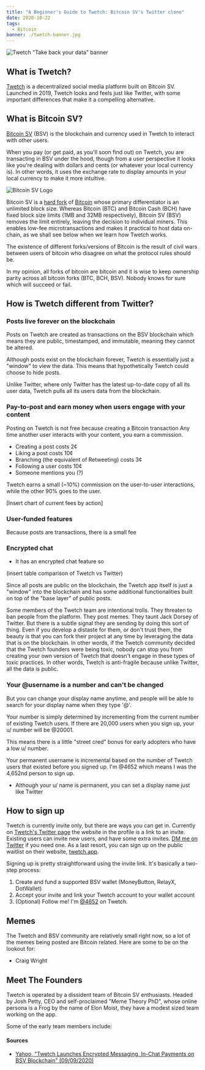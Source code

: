 ```yaml
---
title: "A Beginner's Guide to Twetch: Bitcoin SV's Twitter clone"
date: 2020-10-22
tags:
  - Bitcoin
banner: ./twetch-banner.jpg
---
```



![Twetch "Take back your data" banner](./twetch-banner.jpg)

## What is Twetch?

[Twetch](https://twetch.app) is a decentralized social media platform built on Bitcoin SV. Launched in 2019, Twetch looks and feels just like Twitter, with some important differences that make it a compelling alternative.

## What is Bitcoin SV?

[Bitcoin SV](https://bitcoinsv.io/) (BSV) is the blockchain and currency used in Twetch to interact with other users.

When you pay (or get paid, as you'll soon find out) on Twetch, you are transacting in BSV under the hood, though from a user perspective it looks like you're dealing with dollars and cents (or whatever your local currency is). In other words, it uses the exchange rate to display amounts in your local currency to make it more intuitive.

![Bitcoin SV Logo](./bitcoin-sv-logo.jpg)

Bitcoin SV is a [hard fork](https://www.investopedia.com/terms/h/hard-fork.asp) of [Bitcoin](https://bitcoin.org/bitcoin.pdf) whose primary differentiator is an unlimited block size. Whereas Bitcoin (BTC) and Bitcoin Cash (BCH) have fixed block size limits (1MB and 32MB respectively), Bitcoin SV (BSV) removes the limit entirely, leaving the decision to individual miners. This enables low-fee microtransactions and makes it practical to host data on-chain, as we shall see below when we learn how Twetch works.

The existence of different forks/versions of Bitcoin is the result of civil wars between users of bitcoin who disagree on what the protocol rules should be.

In my opinion, all forks of bitcoin are bitcoin and it is wise to keep ownership parity across all bitcoin forks (BTC, BCH, BSV). Nobody knows for sure which will succeed or fail.

## How is Twetch different from Twitter?

### Posts live forever on the blockchain

Posts on Twetch are created as transactions on the BSV blockchain which means they are public, timestamped, and immutable, meaning they cannot be altered. 

Although posts exist on the blockchain forever, Twetch is essentially just a "window" to view the data. This means that hypothetically Twetch could choose to hide posts.

Unlike Twitter, where only Twitter has the latest up-to-date copy of all its user data, Twetch pulls all its users data from the blockchain. 

### Pay-to-post and earn money when users engage with your content

Posting on Twetch is not free because creating a Bitcoin transaction
Any time another user interacts with your content, you earn a commission.

- Creating a post costs 2¢
- Liking a post costs 10¢
- Branching (the equivalent of Retweeting) costs 3¢
- Following a user costs 10¢
- Someone mentions you (?)

Twetch earns a small (~10%) commission on the user-to-user interactions, while the other 90% goes to the user.

[Insert chart of current fees by action]

### User-funded features

Because posts are transactions, there is a small fee

### Encrypted chat

- It has an encrypted chat feature so 

(insert table comparison of Twetch vs Twitter)

Since all posts are public on the blockchain, the Twetch app itself is just a "window" into the blockchain and has some additional functionalities built on top of the "base layer" of public posts.

Some members of the Twetch team are intentional trolls. They threaten to ban people from the platform. They post memes. They taunt Jack Dorsey of Twitter. But there is a subtle signal they are sending by doing this sort of thing. Even if you develop a distaste for them, or don't trust them, the beauty is that you can fork their project at any time by leveraging the data that is on the blockchain. In other words, if the Twetch community decided that the Twetch founders were being toxic, nobody can stop you from creating your own version of Twetch that doesn't engage in these types of toxic practices. In other words, Twetch is anti-fragile because unlike Twitter, all the data is public.

### Your @username is a number and can't be changed

But you can change your display name anytime, and people will be able to search for your display name when they type '@'.

Your number is simply determined by incrementing from the current number of existing Twetch users. If there are 20,000 users when you sign up, your u/ number will be @20001.

This means there is a little "street cred" bonus for early adopters who have a low u/ number.

Your permanent username is incremental based on the number of Twetch users that existed before you signed up. I'm @4652 which means I was the 4,652nd person to sign up.
- Although your u/ name is permanent, you can set a display name just like Twitter

## How to sign up

Twetch is currently invite only, but there are ways you can get in. Currently on [Twetch's Twitter page](https://twitter.com/twetchapp) the website in the profile is a link to an invite. Existing users can invite new users, and have some extra invites. <a href={links.myTwitter}>DM me on Twitter</a> if you need one. As a last resort, you can sign up on the public waitlist on their website, [twetch.app](https://twetch.app).

Signing up is pretty straightforward using the invite link. It's basically a two-step process:
1. Create and fund a supported BSV wallet (MoneyButton, RelayX, DotWallet)
2. Accept your invite and link your Twetch account to your wallet account
3. (Optional) Follow me! I'm [@4652](https://twetch.app/u/4652) on Twetch.

## Memes

The Twetch and BSV community are relatively small right now, so a lot of the memes being posted are Bitcoin related. Here are some to be on the lookout for:

- Craig Wright 

## Meet The Founders

Twetch is operated by a dissident team of Bitcoin SV enthusiasts. Headed by Josh Petty, CEO and self-proclaimed "Meme Theory PhD", whose online persona is a Frog by the name of Elon Moist, they have a modest sized team working on the app.

Some of the early team members include:

#### Sources

- [Yahoo, "Twetch Launches Encrypted Messaging, In-Chat Payments on BSV Blockchain" (09/09/2020)](https://sports.yahoo.com/twetch-launches-encrypted-messaging-chat-194529537.html)
